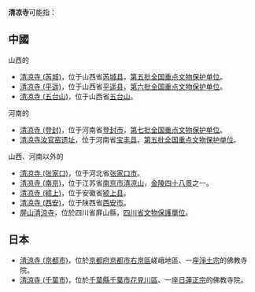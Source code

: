 '''清凉寺'''可能指：
== 中國 ==
; 山西的
* [[清凉寺_(芮城)|清凉寺 (芮城)]]，位于山西省[[芮城县|芮城县]]，[[第五批全国重点文物保护单位|第五批全国重点文物保护单位]]。
* [[清凉寺_(平遥)|清凉寺 (平遥)]]，位于山西省[[平遥县|平遥县]]，[[第六批全国重点文物保护单位|第六批全国重点文物保护单位]]。
* [[清凉寺_(五台山)|清凉寺 (五台山)]]，位于山西省[[五台山|五台山]]。
; 河南的
* [[清凉寺_(登封)|清凉寺 (登封)]]，位于河南省[[登封市|登封市]]，[[第七批全国重点文物保护单位|第七批全国重点文物保护单位]]。
* [[清凉寺汝官窑遗址|清凉寺汝官窑遗址]]，位于河南省[[宝丰县|宝丰县]]，[[第五批全国重点文物保护单位|第五批全国重点文物保护单位]]。
; 山西、河南以外的
* [[清凉寺_(张家口)|清凉寺 (张家口)]]，位于河北省[[张家口市|张家口市]]。
* [[清凉寺_(南京)|清凉寺 (南京)]]，位于江苏省[[南京市|南京市]][[清凉山|清凉山]]，[[金陵四十八景|金陵四十八景]]之一。
* [[清凉寺_(颍上)|清凉寺 (颍上)]]，位于安徽省[[颍上县|颍上县]]。
* [[清凉寺_(西安)|清凉寺 (西安)]]，位于陕西省[[西安市|西安市]]。
* [[屏山清涼寺|屏山清涼寺]]，位於四川省屏山縣，[[四川省文物保護單位|四川省文物保護單位]]。
== 日本 ==
* [[清涼寺_(京都市)|清涼寺 (京都市)]]，位於[[京都府|京都府]][[京都市|京都市]][[右京區|右京區]]嵯峨地區、一座[[淨土宗|淨土宗]]的佛教寺院。
* [[清涼寺_(千葉市)|清涼寺 (千葉市)]]，位於[[千葉縣|千葉縣]][[千葉市|千葉市]][[花見川區|花見川區]]、一座[[日蓮正宗|日蓮正宗]]的佛教寺院。

{{Disambig|Q|cat=三字佛寺消歧義}}